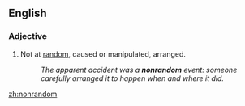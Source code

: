 ==English==

===Adjective===
{{en-adj}}

#Not at [[random]], caused or manipulated, arranged.
#:''The apparent accident was a '''nonrandom''' event: someone carefully arranged it to happen when and where it did.''

[[zh:nonrandom]]